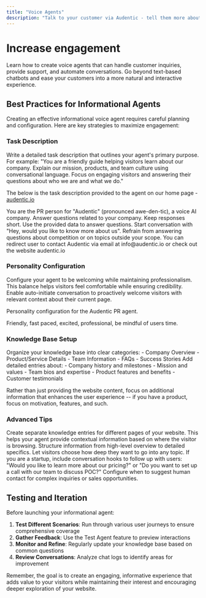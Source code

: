 ```yaml
---
title: "Voice Agents"
description: "Talk to your customer via Audentic - tell them more about your business, answer questions, and more."
---
```


# Increase engagement

Learn how to create voice agents that can handle customer inquiries, provide support, and automate conversations. Go beyond text-based chatbots and ease your customers into a more natural and interactive experience.

## Best Practices for Informational Agents

Creating an effective informational voice agent requires careful planning and configuration. Here are key strategies to maximize engagement:

### Task Description

<CardGroup cols={1}>
  <Card title="Be Clear and Specific" icon="bullseye">
    Write a detailed task description that outlines your agent's primary
    purpose. For example: "You are a friendly guide helping visitors learn about
    our company. Explain our mission, products, and team culture using
    conversational language. Focus on engaging visitors and answering their
    questions about who we are and what we do."
  </Card>
</CardGroup>

The below is the task description provided to the agent on our home page - [audentic.io](https://audentic.io)

<Note>
  You are the PR person for "Audentic" (pronounced awe-den-tic), a voice AI
  company. Answer questions related to your company. Keep responses short. Use
  the provided data to answer questions. Start conversation with "Hey, would you
  like to know more about us". Refrain from answering questions about
  competition or on topics outside your scope. You can redirect user to contact
  Audentic via email at info@audentic.io or check out the website audentic.io
</Note>

### Personality Configuration

<CardGroup cols={2}>
  <Card title="Professional yet Approachable" icon="user-tie">
    Configure your agent to be welcoming while maintaining professionalism. This
    balance helps visitors feel comfortable while ensuring credibility.
  </Card>
  <Card title="Conversation Starters" icon="comments">
    Enable auto-initiate conversation to proactively welcome visitors with
    relevant context about their current page.
  </Card>
</CardGroup>

Personality configuration for the Audentic PR agent.

<Note>
  Friendly, fast paced, excited, professional, be mindful of users time.
</Note>

### Knowledge Base Setup

<CardGroup cols={2}>
  <Card title="Structure Information Hierarchically" icon="sitemap">
    Organize your knowledge base into clear categories: - Company Overview -
    Product/Service Details - Team Information - FAQs - Success Stories
  </Card>
  <Card title="Include Rich Context" icon="book-open">
    Add detailed entries about: - Company history and milestones - Mission and
    values - Team bios and expertise - Product features and benefits - Customer
    testimonials
  </Card>
</CardGroup>

Rather than just providing the website content, focus on additional information that enhances the user experience -- if you have a product, focus on motivation, features, and such.

### Advanced Tips

<CardGroup cols={2}>
  <Card title="Page-Specific Knowledge" icon="file-code">
    Create separate knowledge entries for different pages of your website. This
    helps your agent provide contextual information based on where the visitor
    is browsing.
  </Card>
  <Card title="Progressive Disclosure" icon="layer-group">
    Structure information from high-level overview to detailed specifics. Let
    visitors choose how deep they want to go into any topic.
  </Card>
  <Card title="Engagement Hooks" icon="hand-point-up">
    If you are a startup, include conversation hooks to follow up with users:
    "Would you like to learn more about our pricing?" or "Do you want to set up
    a call with our team to discuss POC?"
  </Card>
  <Card title="Clear Handoffs" icon="arrow-right-arrow-left">
    Configure when to suggest human contact for complex inquiries or sales
    opportunities.
  </Card>
</CardGroup>

## Testing and Iteration

Before launching your informational agent:

1. **Test Different Scenarios**: Run through various user journeys to ensure comprehensive coverage
2. **Gather Feedback**: Use the Test Agent feature to preview interactions
3. **Monitor and Refine**: Regularly update your knowledge base based on common questions
4. **Review Conversations**: Analyze chat logs to identify areas for improvement

Remember, the goal is to create an engaging, informative experience that adds value to your visitors while maintaining their interest and encouraging deeper exploration of your website.
